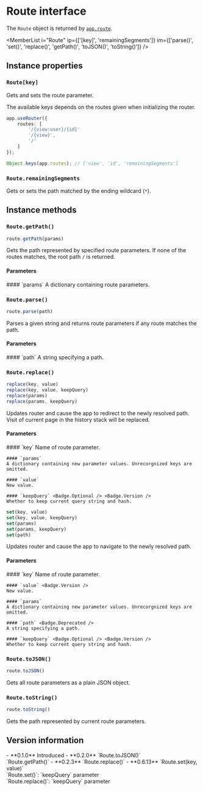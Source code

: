 <Module name="brew-js/extension/router" />

# Route interface

The `Route` object is returned by [`app.route`](:).

<MemberList
    i="Route"
    ip={['[key]', 'remainingSegments']}
    im={['parse()', 'set()', 'replace()', 'getPath()', 'toJSON()', 'toString()']} />

## Instance properties

### `Route[key]`

Gets and sets the route parameter.

The available keys depends on the routes given when initializing the router.

```typescript
app.useRouter({
    routes: [
        '/{view:user}/{id}'
        '/{view}',
        '/'
    ]
});

Object.keys(app.routes); // ['view', 'id', 'remainingSegments']
```

### `Route.remainingSegments`

Gets or sets the path matched by the ending wildcard (`*`).

## Instance methods

### `Route.getPath()`

```javascript
route.getPath(params)
```

Gets the path represented by specified route parameters.
If none of the routes matches, the root path `/` is returned.

#### Parameters

<dl>
    #### `params`
    A dictionary containing route parameters.

</dl>

### `Route.parse()`

```javascript
route.parse(path)
```

Parses a given string and returns route parameters if any route matches the path.

#### Parameters

<dl>
    #### `path`
    A string specifying a path.

</dl>

### `Route.replace()`

```javascript
replace(key, value)
replace(key, value, keepQuery)
replace(params)
replace(params, keepQuery)
```

Updates router and cause the app to redirect to the newly resolved path.
Visit of current page in the history stack will be replaced.

#### Parameters

<dl>
    #### `key`
    Name of route parameter.

    #### `params`
    A dictionary containing new parameter values. Unrecorgnized keys are omitted.

    #### `value`
    New value.

    #### `keepQuery` <Badge.Optional /> <Badge.Version />
    Whether to keep current query string and hash.

</dl>

```javascript
set(key, value)
set(key, value, keepQuery)
set(params)
set(params, keepQuery)
set(path)
```

Updates router and cause the app to navigate to the newly resolved path.

#### Parameters

<dl>
    #### `key` <Badge.Version />
    Name of route parameter.

    #### `value` <Badge.Version />
    New value.

    #### `params`
    A dictionary containing new parameter values. Unrecorgnized keys are omitted.

    #### `path` <Badge.Deprecated />
    A string specifying a path.

    #### `keepQuery` <Badge.Optional /> <Badge.Version />
    Whether to keep current query string and hash.

</dl>

### `Route.toJSON()`

```javascript
route.toJSON()
```

Gets all route parameters as a plain JSON object.

### `Route.toString()`

```javascript
route.toString()
```

Gets the path represented by current route parameters.

## Version information

<VersionTimeline module="brew-js">
- **0.1.0** Introduced
- **0.2.0** `Route.toJSON()` <br/> `Route.getPath()`
- **0.2.3** `Route.replace()`
- **0.6.13** `Route.set(key, value)` <br/> `Route.set()`: `keepQuery` parameter <br/>`Route.replace()`: `keepQuery` parameter
</VersionTimeline>
